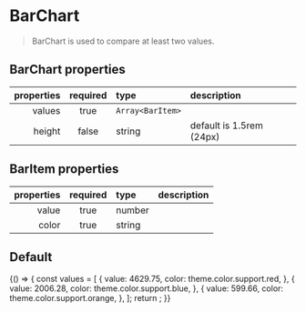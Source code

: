 
<Meta title="Components/BarChart" component={BarChart} />

# BarChart

> BarChart is used to compare at least two values.

## BarChart properties

| properties | required | type             | description              |
| ---------: | :------: | :--------------- | :----------------------- |
|     values |   true   | `Array<BarItem>` |                          |
|     height |  false   | string           | default is 1.5rem (24px) |

## BarItem properties

| properties | required | type   | description |
| ---------: | :------: | :----- | :---------- |
|      value |   true   | number |             |
|      color |   true   | string |             |

## Default

<Preview>
  <Story name="default">
    {() => {
      const values = [
        {
          value: 4629.75,
          color: theme.color.support.red,
        },
        {
          value: 2006.28,
          color: theme.color.support.blue,
        },
        {
          value: 599.66,
          color: theme.color.support.orange,
        },
      ];
      return <BarChart values={values} />;
    }}
  </Story>
</Preview>

